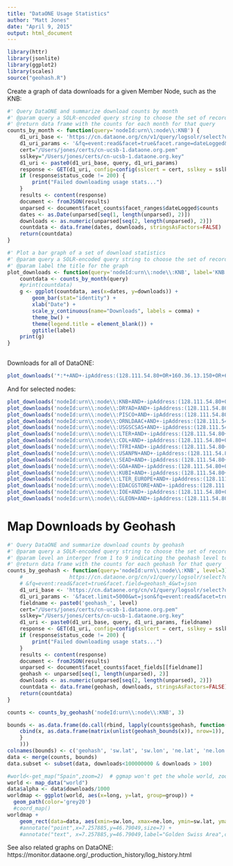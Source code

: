 ```yaml
---
title: "DataONE Usage Statistics"
author: "Matt Jones"
date: "April 9, 2015"
output: html_document
---
```


```r
library(httr)
library(jsonlite)
library(ggplot2)
library(scales)
source("geohash.R")
```

Create a graph of data downloads for a given Member Node, such as the KNB:

```r

#' Query DataONE and summarize download counts by month
#' @param query a SOLR-encoded query string to choose the set of records to include in the downloads
#' @return data frame with the counts for each month for that query
counts_by_month <- function(query='nodeId:urn\\:node\\:KNB') {
    d1_uri_base <- 'https://cn.dataone.org/cn/v1/query/logsolr/select?q='
    d1_uri_params <- '&fq=event:read&facet=true&facet.range=dateLogged&facet.range.start=2005-01-01T01:01:01Z&facet.range.end=2015-03-31T24:59:59Z&facet.range.gap=%2B1MONTH&wt=json'
    cert="/Users/jones/certs/cn-ucsb-1.dataone.org.pem"
    sslkey="/Users/jones/certs/cn-ucsb-1.dataone.org.key"
    d1_uri <- paste0(d1_uri_base, query, d1_uri_params)
    response <- GET(d1_uri, config=config(sslcert = cert, sslkey = sslkey))
    if (response$status_code != 200) {
        print("Failed downloading usage stats...")
    }
    results <- content(response)
    document <- fromJSON(results)
    unparsed <- document$facet_counts$facet_ranges$dateLogged$counts
    dates <- as.Date(unparsed[seq(1, length(unparsed), 2)])
    downloads <- as.numeric(unparsed[seq(2, length(unparsed), 2)])
    countdata <- data.frame(dates, downloads, stringsAsFactors=FALSE)
    return(countdata)
}

#' Plot a bar graph of a set of download statistics
#' @param query a SOLR-encoded query string to choose the set of records to include in the downloads
#' @param label the title for the graph
plot_downloads <- function(query='nodeId:urn\\:node\\:KNB', label='KNB Downloads') {
    countdata <- counts_by_month(query)
    #print(countdata)
    g <- ggplot(countdata, aes(x=dates, y=downloads)) + 
        geom_bar(stat="identity") +
        xlab("Date") +
        scale_y_continuous(name="Downloads", labels = comma) +
        theme_bw() +
        theme(legend.title = element_blank()) +
        ggtitle(label)
    print(g)
}
     
```

Downloads for all of DataONE:
```r
plot_downloads('*:*+AND+-ipAddress:(128.111.54.80+OR+160.36.13.150+OR+64.106.40.6)', 'All DataONE Downloads')
```

And for selected nodes:
```r
plot_downloads('nodeId:urn\\:node\\:KNB+AND+-ipAddress:(128.111.54.80+OR+160.36.13.150+OR+64.106.40.6)', 'KNB Downloads')
plot_downloads('nodeId:urn\\:node\\:DRYAD+AND+-ipAddress:(128.111.54.80+OR+160.36.13.150+OR+64.106.40.6)', 'Dryad Downloads')
plot_downloads('nodeId:urn\\:node\\:PISCO+AND+-ipAddress:(128.111.54.80+OR+160.36.13.150+OR+64.106.40.6)', 'PISCO Downloads')
plot_downloads('nodeId:urn\\:node\\:ORNLDAAC+AND+-ipAddress:(128.111.54.80+OR+160.36.13.150+OR+64.106.40.6)', 'ORNL Downloads')
plot_downloads('nodeId:urn\\:node\\:USGSCSAS+AND+-ipAddress:(128.111.54.80+OR+160.36.13.150+OR+64.106.40.6)', 'USGS Downloads')
plot_downloads('nodeId:urn\\:node\\:LTER+AND+-ipAddress:(128.111.54.80+OR+160.36.13.150+OR+64.106.40.6)', 'LTER Downloads')
plot_downloads('nodeId:urn\\:node\\:CDL+AND+-ipAddress:(128.111.54.80+OR+160.36.13.150+OR+64.106.40.6)', 'CDL Downloads')
plot_downloads('nodeId:urn\\:node\\:TFRI+AND+-ipAddress:(128.111.54.80+OR+160.36.13.150+OR+64.106.40.6)', 'TFRI Downloads')
plot_downloads('nodeId:urn\\:node\\:USANPN+AND+-ipAddress:(128.111.54.80+OR+160.36.13.150+OR+64.106.40.6)', 'USANPN Downloads')
plot_downloads('nodeId:urn\\:node\\:SEAD+AND+-ipAddress:(128.111.54.80+OR+160.36.13.150+OR+64.106.40.6)', 'SEAD Downloads')
plot_downloads('nodeId:urn\\:node\\:GOA+AND+-ipAddress:(128.111.54.80+OR+160.36.13.150+OR+64.106.40.6)', 'GOA Downloads')
plot_downloads('nodeId:urn\\:node\\:KUBI+AND+-ipAddress:(128.111.54.80+OR+160.36.13.150+OR+64.106.40.6)', 'KUBI Downloads')
plot_downloads('nodeId:urn\\:node\\:LTER_EUROPE+AND+-ipAddress:(128.111.54.80+OR+160.36.13.150+OR+64.106.40.6)', 'LTER EUROPE Downloads')
plot_downloads('nodeId:urn\\:node\\:EDACGSTORE+AND+-ipAddress:(128.111.54.80+OR+160.36.13.150+OR+64.106.40.6)', 'EDAC Downloads')
plot_downloads('nodeId:urn\\:node\\:IOE+AND+-ipAddress:(128.111.54.80+OR+160.36.13.150+OR+64.106.40.6)', 'IOE Downloads')
plot_downloads('nodeId:urn\\:node\\:GLEON+AND+-ipAddress:(128.111.54.80+OR+160.36.13.150+OR+64.106.40.6)', 'GLEON Downloads')
```

# Map Downloads by Geohash
```r

#' Query DataONE and summarize download counts by geohash
#' @param query a SOLR-encoded query string to choose the set of records to include in the downloads
#' @param level an interger from 1 to 9 indicating the geohash level to use for grouping
#' @return data frame with the counts for each geohash for that query
counts_by_geohash <- function(query='nodeId:urn\\:node\\:KNB', level=3) {
    #               https://cn.dataone.org/cn/v1/query/logsolr/select?q='
    # &fq=event:read&facet=true&facet.field=geohash_4&wt=json
    d1_uri_base <- 'https://cn.dataone.org/cn/v1/query/logsolr/select?q='
    d1_uri_params <- '&facet.limit=5000&wt=json&fq=event:read&facet=true&facet.field='
    fieldname <- paste0('geohash_', level)
    cert="/Users/jones/certs/cn-ucsb-1.dataone.org.pem"
    sslkey="/Users/jones/certs/cn-ucsb-1.dataone.org.key"
    d1_uri <- paste0(d1_uri_base, query, d1_uri_params, fieldname)
    response <- GET(d1_uri, config=config(sslcert = cert, sslkey = sslkey))
    if (response$status_code != 200) {
        print("Failed downloading usage stats...")
    }
    results <- content(response)
    document <- fromJSON(results)
    unparsed <- document$facet_counts$facet_fields[[fieldname]]
    geohash <- unparsed[seq(1, length(unparsed), 2)]
    downloads <- as.numeric(unparsed[seq(2, length(unparsed), 2)])
    countdata <- data.frame(geohash, downloads, stringsAsFactors=FALSE)
    return(countdata)
}

counts <- counts_by_geohash('nodeId:urn\\:node\\:KNB', 3)

bounds <- as.data.frame(do.call(rbind, lapply(counts$geohash, function(x) {
    cbind(x, as.data.frame(matrix(unlist(geohash_bounds(x)), nrow=1)), stringsAsFactors=F)
    }
    )))
colnames(bounds) <- c('geohash', 'sw.lat', 'sw.lon', 'ne.lat', 'ne.lon')
data <- merge(counts, bounds)
data.subset <- subset(data, downloads<100000000 & downloads > 100)

#world<-get_map("Spain",zoom=2)  # ggmap won't get the whole world, zoom level must be >= 3
world <- map_data("world")
data$alpha <- data$downloads/1000
worldmap <- ggplot(world, aes(x=long, y=lat, group=group)) +
  geom_path(color='grey20')
  #coord_map()
worldmap +
    geom_rect(data=data, aes(xmin=sw.lon, xmax=ne.lon, ymin=sw.lat, ymax=ne.lat), fill="red", alpha=0.6, inherit.aes = FALSE)
    #annotate("point",x=7.257885,y=46.79049,size=7) +
    #annotate("text", x=7.257885,y=46.79049,label="Golden Swiss Area",colour="white",size=3)
```

See also related graphs on DataONE: https://monitor.dataone.org/_production_history/log_history.html
